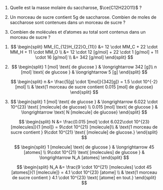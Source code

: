 ::: {.Exercise data-latex=""}

1. Quelle est la masse molaire du saccharose, $\ce{C12H22O11}$ ?
\vspace{\stretch{1}}

2. Un morceau de sucre contient 5g de saccharose. Combien de moles de saccharose sont contenues dans un morceau de sucre ?
\vspace{\stretch{1}}

3. Combien de molécules et d'atomes au total sont contenus dans un morceau de sucre ?
\vspace{\stretch{1}}

:::

::: {.Answer data-latex=""}

1. $$ \begin{split}
  MM_{C_{12}H_{22}O_{11}} &= 12 \cdot MM_C + 22 \cdot MM_H + 11 \cdot MM_O \\
  &= 12 \cdot 12 [g/mol] + 22 \cdot 1 [g/mol] + 11 \cdot 16 [g/mol] \\
  &= 342 [g/mol]
  \end{split} $$

2. $$  \begin{split}
    1 [mol] \text{ de glucose } & \longrightarrow 342 [g]\\
    n [mol] \text{ de glucose } & \longrightarrow 5 [g]
   \end{split} $$

   $$  \begin{split}
    n &= \frac{5[g] \cdot 1[mol]}{342[g]} = 1.5 \cdot 10^{-2} [mol] \\
    & \text{1 morceau de sucre contient 0.015 [mol] de glucose}
    \end{split} $$

3. $$  \begin{split}
    1 [mol] \text{ de glucose } & \longrightarrow 6.022 \cdot 10^{23} \text{ [molecule] de glucose} \\
    0.015 [mol] \text{ de glucose } & \longrightarrow \text{ N [molecule] de glucose}
    \end{split} $$

   $$  \begin{split}
   N &= \frac{0.015 [mol] \cdot 6.022\cdot 10^{23} [molecules]}{1 [mol]} = 9\cdot 10^{21} [molecule]\\
   & \text{1 morceau de sucre contient } 9\cdot 10^{21} \text{ [molecule] de glucose.}
   \end{split} $$

   $$  \begin{split}
    1 [molecule] \text{ de glucose } & \longrightarrow 45 [atomes] \\
    9\cdot 10^{21} \text{ [molecules] de glucose } & \longrightarrow N_A [atomes]
    \end{split} $$

   $$  \begin{split}
    N_A &= \frac{9 \cdot 10^{21} [molecules] \cdot 45 [atomes]}{1 [molecule]} = 4.1 \cdot 10^{23} [atome] \\
    & \text{1 morceau de sucre contient } 4.1 \cdot 10^{23} \text{ [atome] en tout.}
    \end{split} $$

:::
